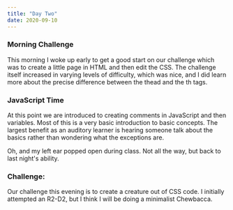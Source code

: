 ```yaml
---
title: "Day Two"
date: 2020-09-10
---
```


### Morning Challenge

This morning I woke up early to get a good start on our challenge which was to create a little page in HTML and then edit the CSS. The challenge itself increased in varying levels of difficulty, which was nice, and I did learn more about the precise difference between the thead and the th tags.

### JavaScript Time

At this point we are introduced to creating comments in JavaScript and then variables.
Most of this is a very basic introduction to basic concepts.
The largest benefit as an auditory learner is hearing someone talk about the basics rather than wondering what the exceptions are.

Oh, and my left ear popped open during class. Not all the way, but back to last night's ability.

### Challenge:
Our challenge this evening is to create a creature out of CSS code. I initially attempted an R2-D2, but I think I will be doing a minimalist Chewbacca.
